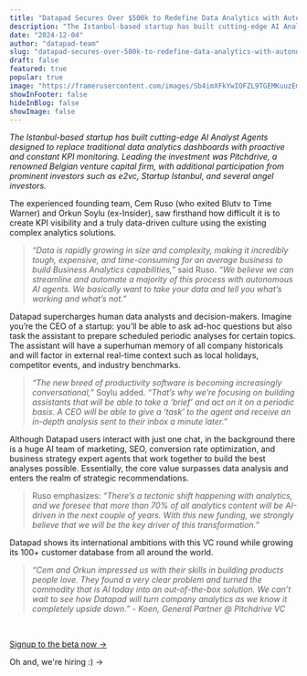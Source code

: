 ```yaml
---
title: "Datapad Secures Over $500k to Redefine Data Analytics with Autonomous AI Agents"
description: "The Istanbul-based startup has built cutting-edge AI Analyst Agents designed to replace traditional data analytics dashboards with proactive and constant KPI monitoring. Leading the investment was Pitchdrive, a renowned Belgian venture capital firm, with additional participation from prominent investors such as e2vc, Startup Istanbul, and several angel investors."
date: "2024-12-04"
author: "datapad-team"
slug: "datapad-secures-over-500k-to-redefine-data-analytics-with-autonomous-ai-agents"
draft: false
featured: true
popular: true
image: "https://framerusercontent.com/images/Sb4imXFkYwIOFZL9TGEMKuuzEmg.jpeg"
showInFooter: false
hideInBlog: false
showImage: false
---
```


*The Istanbul-based startup has built cutting-edge AI Analyst Agents designed to replace traditional data analytics dashboards with proactive and constant KPI monitoring. Leading the investment was Pitchdrive, a renowned Belgian venture capital firm, with additional participation from prominent investors such as e2vc, Startup Istanbul, and several angel investors.*

The experienced founding team, Cem Ruso (who exited Blutv to Time Warner) and Orkun Soylu (ex-Insider), saw firsthand how difficult it is to create KPI visibility and a truly data-driven culture using the existing complex analytics solutions.

> *“Data is rapidly growing in size and complexity, making it incredibly tough, expensive, and time-consuming for an average business to build Business Analytics capabilities,”* said Ruso. *“We believe we can streamline and automate a majority of this process with autonomous AI agents. We basically want to take your data and tell you what’s working and what’s not.”*

Datapad supercharges human data analysts and decision-makers. Imagine you’re the CEO of a startup: you’ll be able to ask ad-hoc questions but also task the assistant to prepare scheduled periodic analyses for certain topics. The assistant will have a superhuman memory of all company historicals and will factor in external real-time context such as local holidays, competitor events, and industry benchmarks.

> *“The new breed of productivity software is becoming increasingly conversational,”* Soylu added. *“That’s why we’re focusing on building assistants that will be able to take a ‘brief’ and act on it on a periodic basis. A CEO will be able to give a ‘task’ to the agent and receive an in-depth analysis sent to their inbox a minute later.”*

Although Datapad users interact with just one chat, in the background there is a huge AI team of marketing, SEO, conversion rate optimization, and business strategy expert agents that work together to build the best analyses possible. Essentially, the core value surpasses data analysis and enters the realm of strategic recommendations.

> Ruso emphasizes: *“There’s a tectonic shift happening with analytics, and we foresee that more than 70% of all analytics content will be AI-driven in the next couple of years. With this new funding, we strongly believe that we will be the key driver of this transformation.”*

Datapad shows its international ambitions with this VC round while growing its 100+ customer database from all around the world.

> *“Cem and Orkun impressed us with their skills in building products people love. They found a very clear problem and turned the commodity that is AI today into an out-of-the-box solution. We can’t wait to see how Datapad will turn company analytics as we know it completely upside down.” - Koen, General Partner @ Pitchdrive VC*

‍

[Signup to the beta now →](/)

Oh and, we're hiring :) →
